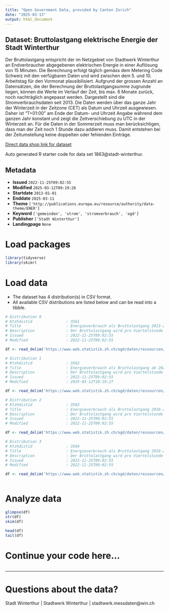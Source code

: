 ```yaml
---
title: "Open Government Data, provided by Canton Zurich"
date: "2025-03-13"
output: html_document
---
```


## Dataset: Bruttolastgang elektrische Energie der Stadt Winterthur

Der Bruttolastgang entspricht der im Netzgebiet von Stadtwerk Winterthur an Endverbraucher abgegebenen elektrischen Energie in einer Auflösung von 15 Minuten. Die Berechnung erfolgt täglich gemäss dem Metering Code Schweiz mit den verfügbaren Daten und wird zwischen dem 5. und 10. Arbeitstag für den Vormonat plausibilisiert. Aufgrund der grossen Anzahl an Datensätzen, die der Berechnung der Bruttolastgangsumme zugrunde liegen, können die Werte im Verlauf der Zeit, bis max. 6 Monate zurück, noch nachträglich angepasst werden. Dargestellt sind die Stromverbrauchsdaten seit 2013. 
Die Daten werden über das ganze Jahr der Winterzeit in der Zeitzone (CET) als Datum und Uhrzeit ausgewiesen. Daher ist "T+01:00" am Ende der Datum- und Uhrzeit Angabe während dem ganzen Jahr konstant und zeigt die Zeitverschiebung zu UTC in der Winterzeit an. Für die Daten in der Sommerzeit muss man berücksichtigen, dass man der Zeit noch 1 Stunde dazu addieren muss. Damit entstehen bei der Zeitumstellung keine doppelten oder fehlenden Einträge.

[Direct data shop link for dataset](https://www.zh.ch/de/politik-staat/statistik-daten/datenkatalog.html#/datasets/1863@stadt-winterthur)

Auto generated R starter code for data set 1863@stadt-winterthur.

## Metadata

- **Issued** `2022-11-25T09:02:55`
- **Modified** `2025-03-12T09:19:26`
- **Startdate** `2013-01-01`
- **Enddate** `2025-03-11`
- **Theme** `['http://publications.europa.eu/resource/authority/data-theme/ENER']`
- **Keyword** `['gemeinden', 'strom', 'stromverbrauch', 'ogd']`
- **Publisher** `['Stadt Winterthur']`
- **Landingpage** `None`


# Load packages

```r

library(tidyverse)
library(skimr)

```

# Load data

-   The dataset has 4 distribution(s) in CSV format.
-   All available CSV distributions are listed below and can be read into a tibble.

```r

# Distribution 0
# Ktzhdistid               : 3561
# Title                    : Energieverbrauch als Bruttolastgang 2013-2015
# Description              : Der Bruttolastgang wird pro Viertelstunde in Kilowattstunden zusammengefasst.
# Issued                   : 2022-11-25T09:02:55
# Modified                 : 2022-11-25T09:02:55

df <- read_delim('https://www.web.statistik.zh.ch/ogd/daten/ressourcen/KTZH_00001863_00003561.csv')

# Distribution 1
# Ktzhdistid               : 3562
# Title                    : Energieverbrauch als Bruttolastgang ab 2022
# Description              : Der Bruttolastgang wird pro Viertelstunde in Kilowattstunden zusammengefasst.
# Issued                   : 2022-11-25T09:02:55
# Modified                 : 2025-03-12T10:19:27

df <- read_delim('https://www.web.statistik.zh.ch/ogd/daten/ressourcen/KTZH_00001863_00003562.csv')

# Distribution 2
# Ktzhdistid               : 3563
# Title                    : Energieverbrauch als Bruttolastgang 2016-2018
# Description              : Der Bruttolastgang wird pro Viertelstunde in Kilowattstunden zusammengefasst.
# Issued                   : 2022-11-25T09:02:55
# Modified                 : 2022-11-25T09:02:55

df <- read_delim('https://www.web.statistik.zh.ch/ogd/daten/ressourcen/KTZH_00001863_00003563.csv')

# Distribution 3
# Ktzhdistid               : 3564
# Title                    : Energieverbrauch als Bruttolastgang 2019-2021
# Description              : Der Bruttolastgang wird pro Viertelstunde in Kilowattstunden zusammengefasst.
# Issued                   : 2022-11-25T09:02:55
# Modified                 : 2022-11-25T09:02:55

df <- read_delim('https://www.web.statistik.zh.ch/ogd/daten/ressourcen/KTZH_00001863_00003564.csv')



```

# Analyze data

```r

glimpse(df)
str(df)
skim(df)

head(df)
tail(df)

```

# Continue your code here...

```r

```

------------------------------------------------------------------------

# Questions about the data?

Stadt Winterthur | Stadtwerk Winterthur | stadtwerk.messdaten@win.ch
